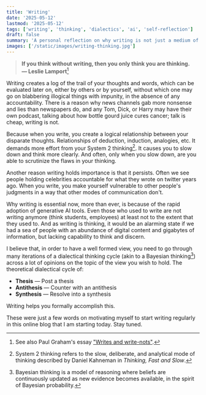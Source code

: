 ```yaml
---
title: 'Writing'
date: '2025-05-12'
lastmod: '2025-05-12'
tags: ['writing', 'thinking', 'dialectics', 'ai', 'self-reflection']
draft: false
summary: 'A personal reflection on why writing is not just a medium of communication, but a medium of thinking itself, especially critical in the era of generative AI.'
images: ['/static/images/writing-thinking.jpg']
---
```


> **If you think without writing, then you only think you are thinking.**  
> **— Leslie Lamport**[^1]

Writing creates a log of the trail of your thoughts and words, which can be evaluated later on, either by others or by yourself, without which one may go on blabbering illogical things with impunity, in the absence of any accountability. There is a reason why news channels gab more nonsense and lies than newspapers do, and any Tom, Dick, or Harry may have their own podcast, talking about how bottle gourd juice cures cancer; talk is cheap, writing is not.

Because when you write, you create a logical relationship between your disparate thoughts. Relationships of deduction, induction, analogies, etc. It demands more effort from your System 2 thinking[^2]. It causes you to slow down and think more clearly. And often, only when you slow down, are you able to scrutinize the flaws in your thinking.

Another reason writing holds importance is that it persists. Often we see people holding celebrities accountable for what they wrote on twitter years ago. When you write, you make yourself vulnerable to other people's judgments in a way that other modes of communication don't.

Why writing is essential now, more than ever, is because of the rapid adoption of generative AI tools. Even those who used to write are not writing anymore (think students, employees) at least not to the extent that they used to. And as writing is thinking, it would be an alarming state if we had a sea of people with an abundance of digital content and gigabytes of information, but lacking capability to think and discern.

I believe that, in order to have a well formed view, you need to go through many iterations of a dialectical thinking cycle (akin to a Bayesian thinking[^3]) across a lot of opinions on the topic of the view you wish to hold. The theoretical dialectical cycle of:

- **Thesis** — Post a thesis  
- **Antithesis** — Counter with an antithesis  
- **Synthesis** — Resolve into a synthesis  

Writing helps you formally accomplish this.  

These were just a few words on motivating myself to start writing regularly in this online blog that I am starting today. Stay tuned.

[^1]: See also Paul Graham's essay ["Writes and write-nots"](https://www.paulgraham.com/writes.html).

[^2]: System 2 thinking refers to the slow, deliberate, and analytical mode of thinking described by Daniel Kahneman in *Thinking, Fast and Slow*.

[^3]: Bayesian thinking is a model of reasoning where beliefs are continuously updated as new evidence becomes available, in the spirit of Bayesian probability.
